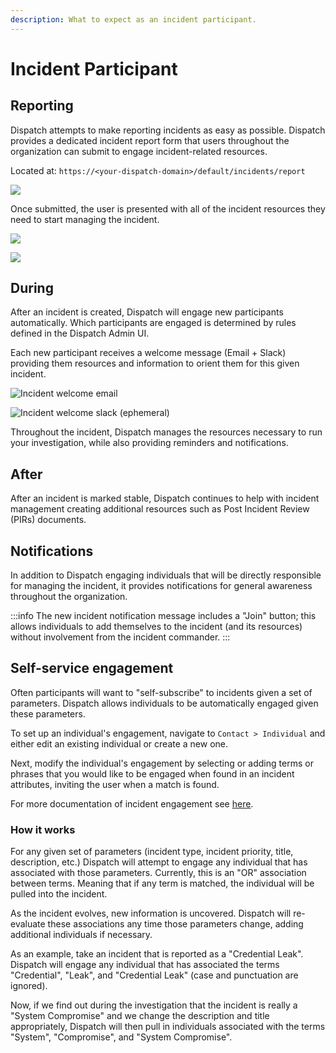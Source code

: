 ```yaml
---
description: What to expect as an incident participant.
---
```


# Incident Participant

## Reporting

Dispatch attempts to make reporting incidents as easy as possible. Dispatch provides a dedicated incident report form that users throughout the organization can submit to engage incident-related resources.

Located at: `https://<your-dispatch-domain>/default/incidents/report`

![](/img/admin-ui-incident-report.png)

Once submitted, the user is presented with all of the incident resources they need to start managing the incident.

![](/img/admin-ui-incident-report-receipt.png)

![](/img/admin-ui-incident-report-resources.png)

## During

After an incident is created, Dispatch will engage new participants automatically. Which participants are engaged is determined by rules defined in the Dispatch Admin UI.

Each new participant receives a welcome message \(Email + Slack\) providing them resources and information to orient them for this given incident.

![Incident welcome email](/img/email-incident-welcome.png)

![Incident welcome slack (ephemeral)](https://lh4.googleusercontent.com/EgiaPr7p7X-MsmhU7LCNn9BoM0qgqlj-yFBRsxHYGFY6GWSVmYkqNjDzFB-iTNpZBlaxjpVJ_R8HC5jO9gu12ehtIGfT3-7At7lQms-dppkxiFZTyOA8LUQyubCDqLAU23NYwcoQfrw)

Throughout the incident, Dispatch manages the resources necessary to run your investigation, while also providing reminders and notifications.

## After

After an incident is marked stable, Dispatch continues to help with incident management creating additional resources such as Post Incident Review \(PIRs\) documents.

## Notifications

In addition to Dispatch engaging individuals that will be directly responsible for managing the incident, it provides notifications for general awareness throughout the organization.

:::info
The new incident notification message includes a "Join" button; this allows individuals to add themselves to the incident \(and its resources\) without involvement from the incident commander.
:::

## Self-service engagement

Often participants will want to "self-subscribe" to incidents given a set of parameters. Dispatch allows individuals to be automatically engaged given these parameters.

To set up an individual's engagement, navigate to `Contact > Individual` and either edit an existing individual or create a new one.

Next, modify the individual's engagement by selecting or adding terms or phrases that you would like to be engaged when found in an incident attributes, inviting the user when a match is found.

For more documentation of incident engagement see [here](docs/administration/contact/introduction.md).

### How it works

For any given set of parameters (incident type, incident priority, title, description, etc.) Dispatch will attempt to engage any individual that has associated with those parameters. Currently, this is an "OR" association between terms. Meaning that if any term is matched, the individual will be pulled into the incident.

As the incident evolves, new information is uncovered. Dispatch will re-evaluate these associations any time those parameters change, adding additional individuals if necessary.

As an example, take an incident that is reported as a "Credential Leak". Dispatch will engage any individual that has associated the terms "Credential", "Leak", and "Credential Leak" (case and punctuation are ignored).

Now, if we find out during the investigation that the incident is really a "System Compromise" and we change the description and title appropriately, Dispatch will then pull in individuals associated with the terms "System", "Compromise", and "System Compromise".
